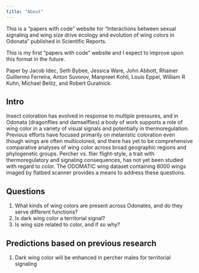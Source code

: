 ```yaml
---
title: "About"
---
```


This is a "papers with code" website for "Interactions between sexual signaling and wing size drive ecology and evolution of wing colors in Odonata" published in Scientific Reports.

This is my first "papers with code" website and I expect to improve upon this format in the future.

Paper by Jacob Idec, Seth Bybee, Jessica Ware, John Abbott, Rhainer Guillermo Ferreira, Anton Suvorov, Manpreet Kohli, Louis Eppel, William R Kuhn, Michael Belitz, and Robert Guralnick.

## Intro

Insect coloration has evolved in response to multiple pressures, and in Odonata (dragonflies and damselflies) a body of work supports a role of wing color in a variety of visual signals and potentially in thermoregulation. Previous efforts have focused primarily on melanistic coloration even though wings are often multicolored, and there has yet to be comprehensive comparative analyses of wing color across broad geographic regions and phylogenetic groups. Percher vs. flier flight-style, a trait with thermoregulatory and signaling consequences, has not yet been studied with regard to color. The ODOMATIC wing dataset containing 8000 wings imaged by flatbed scanner provides a means to address these questions.

## Questions

1.  What kinds of wing colors are present across Odonates, and do they serve different functions?
2.  Is dark wing color a territorial signal?
3.  Is wing size related to color, and if so why?

## Predictions based on previous research

1.  Dark wing color will be enhanced in percher males for territorial signaling
